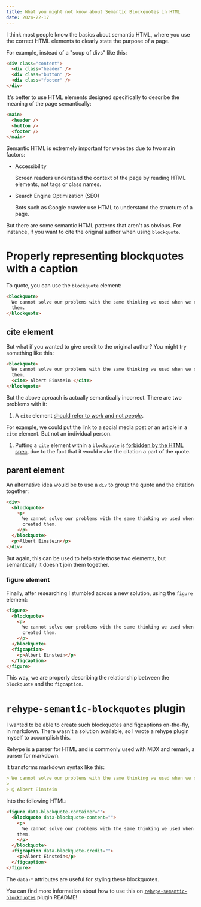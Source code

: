 ```yaml
---
title: What you might not know about Semantic Blockquotes in HTML
date: 2024-22-17
---
```


I think most people know the basics about semantic HTML, where you use the correct HTML elements to clearly state the purpose of a page.

For example, instead of a "soup of divs" like this:

```html
<div class="content">
  <div class="header" />
  <div class="button" />
  <div class="footer" />
</div>
```

It's better to use HTML elements designed specifically to describe the meaning of the page semantically:

```html
<main>
  <header />
  <button />
  <footer />
</main>
```

Semantic HTML is extremely important for websites due to two main factors:

- Accessibility

  Screen readers understand the context of the page by reading HTML elements, not tags or class names.

- Search Engine Optimization (SEO)

  Bots such as Google crawler use HTML to understand the structure of a page.

But there are some semantic HTML patterns that aren't as obvious. For instance, if you want to cite the original author when using `blockquote`.

# Properly representing blockquotes with a caption

To quote, you can use the `blockquote` element:

```html
<blockquote>
  We cannot solve our problems with the same thinking we used when we created
  them.
</blockquote>
```

## cite element

But what if you wanted to give credit to the original author? You might try something like this:

```html
<blockquote>
  We cannot solve our problems with the same thinking we used when we created
  them.
  <cite> Albert Einstein </cite>
</blockquote>
```

But the above aproach is actually semantically incorrect. There are two problems with it:

1. A `cite` element [should refer to _work_ and not _people_](https://developer.mozilla.org/en-US/docs/Web/HTML/Element/cite#usage_notes).

For example, we could put the link to a social media post or an article in a `cite` element. But not an individual person.

1. Putting a `cite` element within a `blockquote` is [forbidden by the HTML spec](https://www.w3.org/TR/html5-author/the-blockquote-element.html#the-blockquote-element), due to the fact that it would make the citation a part of the quote.

## parent element

An alternative idea would be to use a `div` to group the quote and the citation together:

```html
<div>
  <blockquote>
    <p>
      We cannot solve our problems with the same thinking we used when we
      created them.
    </p>
  </blockquote>
  <p>Albert Einstein</p>
</div>
```

But again, this can be used to help style those two elements, but semantically it doesn't join them together.

### figure element

Finally, after researching I stumbled across a new solution, using the `figure` element:

```html
<figure>
  <blockquote>
    <p>
      We cannot solve our problems with the same thinking we used when we
      created them.
    </p>
  </blockquote>
  <figcaption>
    <p>Albert Einstein</p>
  </figcaption>
</figure>
```

This way, we are properly describing the relationship between the `blockquote` and the `figcaption`.

# `rehype-semantic-blockquotes` plugin

I wanted to be able to create such blockquotes and figcaptions on-the-fly, in markdown. There wasn't a solution available, so I wrote a rehype plugin myself to accomplish this.

Rehype is a parser for HTML and is commonly used with MDX and remark, a parser for markdown.

It transforms markdown syntax like this:

```md
> We cannot solve our problems with the same thinking we used when we created them.
>
> @ Albert Einstein
```

Into the following HTML:

```md
<figure data-blockquote-container="">
  <blockquote data-blockquote-content="">
    <p>
      We cannot solve our problems with the same thinking we used when we created
    them.
    </p>
  </blockquote>
  <figcaption data-blockquote-credit="">
    <p>Albert Einstein</p>
  </figcaption>
</figure>
```

The `data-*` attributes are useful for styling these blockquotes.

You can find more information about how to use this on [`rehype-semantic-blockquotes`](https://github.com/nikitarevenco/rehype-semantic-blockquotes) plugin README!
